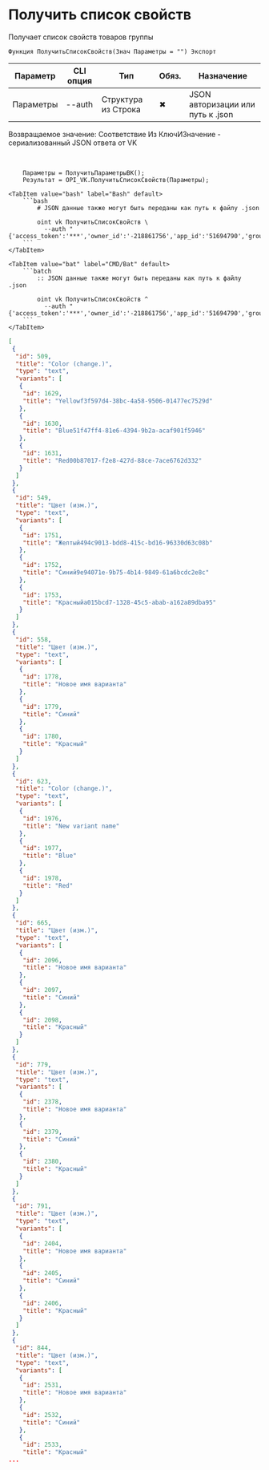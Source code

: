 ﻿---
sidebar_position: 1
description:  Получает список свойств товаров группыСтраницы
keywords: [1C, 1С, 1С:Предприятие, 1С:Предприятие 8.3, API, Интеграция, Сервисы, Обмен, OneScript, CLI, VK]
---


# Получить список свойств
 Получает список свойств товаров группы



`Функция ПолучитьСписокСвойств(Знач Параметры = "") Экспорт`

  | Параметр | CLI опция | Тип | Обяз. | Назначение |
  |-|-|-|-|-|
  | Параметры | --auth | Структура из Строка | &#x2716; | JSON авторизации или путь к .json |

  
  Возвращаемое значение:   Соответствие Из КлючИЗначение - сериализованный JSON ответа от VK

<br/>




```bsl title="Пример использования для 1С:Предприятие/OneScript"
    Параметры = ПолучитьПараметрыВК();
    Результат = OPI_VK.ПолучитьСписокСвойств(Параметры);
```
    

 <Tabs>
  
    <TabItem value="bash" label="Bash" default>
        ```bash
            # JSON данные также могут быть переданы как путь к файлу .json
            
            oint vk ПолучитьСписокСвойств \
              --auth "{'access_token':'***','owner_id':'-218861756','app_id':'51694790','group_id':'218861756'}"
        ```
    </TabItem>
  
    <TabItem value="bat" label="CMD/Bat" default>
        ```batch
            :: JSON данные также могут быть переданы как путь к файлу .json
            
            oint vk ПолучитьСписокСвойств ^
              --auth "{'access_token':'***','owner_id':'-218861756','app_id':'51694790','group_id':'218861756'}"
        ```
    </TabItem>
</Tabs>


```json title="Результат"
[
 {
  "id": 509,
  "title": "Color (change.)",
  "type": "text",
  "variants": [
   {
    "id": 1629,
    "title": "Yellowf3f597d4-38bc-4a58-9506-01477ec7529d"
   },
   {
    "id": 1630,
    "title": "Blue51f47ff4-81e6-4394-9b2a-acaf901f5946"
   },
   {
    "id": 1631,
    "title": "Red00b87017-f2e8-427d-88ce-7ace6762d332"
   }
  ]
 },
 {
  "id": 549,
  "title": "Цвет (изм.)",
  "type": "text",
  "variants": [
   {
    "id": 1751,
    "title": "Желтый494c9013-bdd8-415c-bd16-96330d63c08b"
   },
   {
    "id": 1752,
    "title": "Синий9e94071e-9b75-4b14-9849-61a6bcdc2e8c"
   },
   {
    "id": 1753,
    "title": "Красныйa015bcd7-1328-45c5-abab-a162a89dba95"
   }
  ]
 },
 {
  "id": 558,
  "title": "Цвет (изм.)",
  "type": "text",
  "variants": [
   {
    "id": 1778,
    "title": "Новое имя варианта"
   },
   {
    "id": 1779,
    "title": "Синий"
   },
   {
    "id": 1780,
    "title": "Красный"
   }
  ]
 },
 {
  "id": 623,
  "title": "Color (change.)",
  "type": "text",
  "variants": [
   {
    "id": 1976,
    "title": "New variant name"
   },
   {
    "id": 1977,
    "title": "Blue"
   },
   {
    "id": 1978,
    "title": "Red"
   }
  ]
 },
 {
  "id": 665,
  "title": "Цвет (изм.)",
  "type": "text",
  "variants": [
   {
    "id": 2096,
    "title": "Новое имя варианта"
   },
   {
    "id": 2097,
    "title": "Синий"
   },
   {
    "id": 2098,
    "title": "Красный"
   }
  ]
 },
 {
  "id": 779,
  "title": "Цвет (изм.)",
  "type": "text",
  "variants": [
   {
    "id": 2378,
    "title": "Новое имя варианта"
   },
   {
    "id": 2379,
    "title": "Синий"
   },
   {
    "id": 2380,
    "title": "Красный"
   }
  ]
 },
 {
  "id": 791,
  "title": "Цвет (изм.)",
  "type": "text",
  "variants": [
   {
    "id": 2404,
    "title": "Новое имя варианта"
   },
   {
    "id": 2405,
    "title": "Синий"
   },
   {
    "id": 2406,
    "title": "Красный"
   }
  ]
 },
 {
  "id": 844,
  "title": "Цвет (изм.)",
  "type": "text",
  "variants": [
   {
    "id": 2531,
    "title": "Новое имя варианта"
   },
   {
    "id": 2532,
    "title": "Синий"
   },
   {
    "id": 2533,
    "title": "Красный"
...
```
